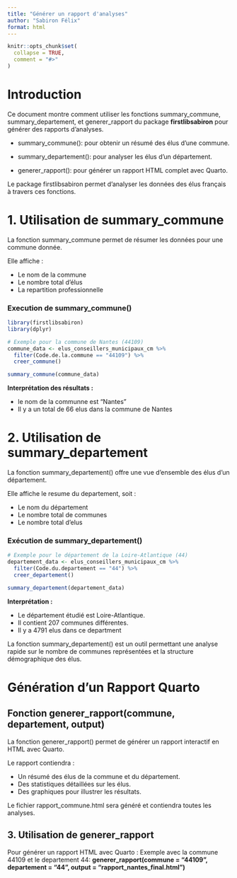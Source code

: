 ```yaml
---
title: "Générer un rapport d'analyses"
author: "Sabiron Félix"
format: html
---
```


```r
knitr::opts_chunk$set(
  collapse = TRUE,
  comment = "#>"
)
```

# Introduction

Ce document montre comment utiliser les fonctions summary_commune, summary_departement, et generer_rapport du package **firstlibsabiron** pour générer des rapports d'analyses.

 - summary_commune(): pour obtenir un résumé des élus d’une commune.

 - summary_departement(): pour analyser les élus d’un département.

 - generer_rapport(): pour générer un rapport HTML complet avec Quarto.

Le package firstlibsabiron permet d’analyser les données des élus français à travers ces fonctions.


# 1. Utilisation de summary_commune

La fonction summary_commune permet de résumer les données pour une commune donnée.

Elle affiche :

- Le nom de la commune
- Le nombre total d’élus
- La repartition professionnelle


### Execution de summary_commune()

```r
library(firstlibsabiron)
library(dplyr)
```

```r
# Exemple pour la commune de Nantes (44109)
commune_data <- elus_conseillers_municipaux_cm %>%
  filter(Code.de.la.commune == "44109") %>%
  creer_commune()

summary_commune(commune_data)

```

**Interprétation des résultats :**

- le nom de la communne est "Nantes" 
- Il y a un total de 66 elus dans la commune de Nantes


# 2. Utilisation de summary_departement

La fonction summary_departement() offre une vue d’ensemble des élus d’un département.

Elle affiche le resume du departement, soit :

- Le nom du département
- Le nombre total de communes
- Le nombre total d'elus

### Exécution de summary_departement()

```r
# Exemple pour le département de la Loire-Atlantique (44)
departement_data <- elus_conseillers_municipaux_cm %>%
  filter(Code.du.departement == "44") %>%
  creer_departement()

summary_departement(departement_data)
```

**Interprétation :**

- Le département étudié est Loire-Atlantique.
- Il contient 207 communes différentes.
- Il y a 4791 elus dans ce department

La fonction summary_departement() est un outil permettant une analyse rapide 
sur le nombre de communes représentées et la structure démographique des élus.


# Génération d’un Rapport Quarto


## Fonction generer_rapport(commune, departement, output)

La fonction generer_rapport() permet de générer un rapport interactif en HTML avec Quarto.

Le rapport contiendra : 

- Un résumé des élus de la commune et du département.
- Des statistiques détaillées sur les élus.
- Des graphiques pour illustrer les résultats.

Le fichier rapport_commune.html sera généré et contiendra toutes les analyses.


## 3. Utilisation de generer_rapport

 Pour générer un rapport HTML avec Quarto :
Exemple avec la commune 44109 et le departement 44:
**generer_rapport(commune = "44109", departement = "44", output = "rapport_nantes_final.html")**


